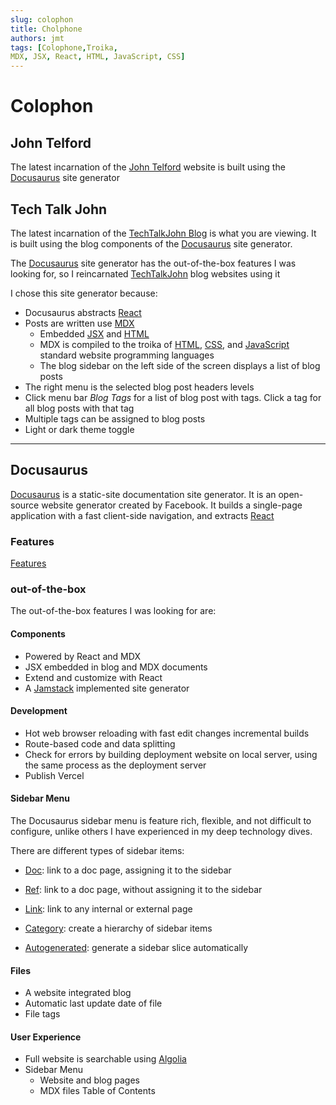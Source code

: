 ```yaml
---
slug: colophon
title: Cholphone
authors: jmt
tags: [Colophone,Troika,  
MDX, JSX, React, HTML, JavaScript, CSS]
---
```


#  Colophon

## John Telford

The latest incarnation of the [John Telford](https://johntelford.com/) website is built using the [Docusaurus](https://docusaurus.io) site generator

## Tech Talk John

The latest incarnation of the [TechTalkJohn Blog](https://techtalkjohnblog.pages.dev/2022-12-31-welcome) is what you are viewing. It is built using the  blog components of the [Docusaurus](https://docusaurus.io/) site generator.  

The [Docusaurus](https://docusaurus.io) site generator has the out-of-the-box features I was looking for, so I reincarnated  [TechTalkJohn](https://techtalkjohnblog.pages.dev) blog websites using it 


I chose this site generator because:

- Docusaurus abstracts [React](https://reactjs.org/) 
- Posts are written use [MDX](https://johntelford.com/programming#mdx)
	- Embedded [JSX](https://johntelford.com/programming#jsx/) and [HTML](https://johntelford.com/programming#hypertext-markup-language-html)
	- MDX is compiled to the troika of [HTML](https://johntelford.com/programming#hypertext-markup-language-html), [CSS](https://johntelford.com/programming#css), and [JavaScript](https://johntelford.com/programming#javascript) standard website programming languages
	- The blog sidebar on the left side of the screen displays a list of blog posts
- The right menu is the selected blog post headers levels
- Click menu bar *Blog Tags* for a list of blog post with tags. Click a tag for all blog posts with that tag
- Multiple tags can be assigned to blog posts
- Light or dark theme toggle
---

<!--truncate-->

## Docusaurus

[Docusaurus](https://docusaurus.io/) is a static-site documentation site generator. It is an open-source website generator created by Facebook. It builds a single-page application with a fast client-side navigation, and extracts [React](https://reactjs.org/)

### Features

[Features](https://docusaurus.io/docs#features)

### out-of-the-box

The out-of-the-box features I was looking for are:

#### Components

- Powered by React and MDX
- JSX embedded in blog and MDX documents
- Extend and customize with React
- A [Jamstack](https://jamstack.org) implemented site generator

#### Development

- Hot web browser reloading with fast edit changes incremental builds
- Route-based code and data splitting
- Check for errors by building deployment website on local server, using the same process as the deployment server
- Publish Vercel 
 
#### Sidebar Menu

The Docusaurus sidebar menu is feature rich, flexible, and not difficult to configure, unlike others I have experienced in my deep technology dives.

There are different types of sidebar items:

- [Doc](https://docusaurus.io/docs/sidebar#sidebar-item-doc): link to a doc page, assigning it to the sidebar

- [Ref](https://docusaurus.io/docs/sidebar#sidebar-item-ref): link to a doc page, without assigning it to the sidebar

- [Link](https://docusaurus.io/docs/sidebar#sidebar-item-link): link to any internal or external page

- [Category](https://docusaurus.io/docs/sidebar#sidebar-item-category): create a hierarchy of sidebar items

- [Autogenerated](https://docusaurus.io/docs/sidebar#sidebar-item-autogenerated): generate a sidebar slice automatically

#### Files

- A website integrated blog
- Automatic last update date of file
- File tags

#### User Experience

- Full website is searchable using [Algolia](https://www.algolia.com)
- Sidebar Menu
	- Website and blog pages
	- MDX files Table of Contents

